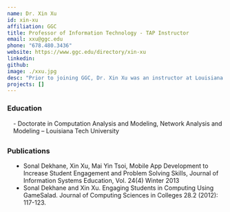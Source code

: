 ```yaml
---
name: Dr. Xin Xu
id: xin-xu
affiliation: GGC
title: Professor of Information Technology - TAP Instructor
email: xxu@ggc.edu
phone: "678.480.3436"
website: https://www.ggc.edu/directory/xin-xu
linkedin:
github:
image: ./xxu.jpg
desc: "Prior to joining GGC, Dr. Xin Xu was an instructor at Louisiana Technical College for two years. She found her passion for teaching while working as a teaching assistant at Louisiana Tech University as a graduate student. She has taught a variety of classes and her teaching and research interests include, but are not limited to, web development, computer networks, programming languages, digital media, network security and artificial intelligence. She is devoted to her students inside and outside of the classroom. In addition to engaging the students in her classes. Xu was the recipient of the Outstanding Liaison Award from the STARS Corporation in 2015 to recognize her excellent work for TAP."
projects: []
---
```


### Education
<div style="margin-left:1em; margin-bottom:2em">
- Doctorate in Computation Analysis and Modeling, Network Analysis and Modeling – Louisiana Tech University
</div>

### Publications
<ul style="list-style-type: disc;width: 90%; margin-left:1em; margin-bottom:2em">
  <li> Sonal Dekhane, Xin Xu, Mai Yin Tsoi, Mobile App Development to Increase Student Engagement and Problem Solving Skills, Journal of Information Systems Education, Vol. 24(4) Winter 2013 </li>
  <li>Sonal Dekhane and Xin Xu. Engaging Students in Computing Using GameSalad. Journal of Computing Sciences in Colleges 28.2 (2012): 117-123.</li>
</ul>